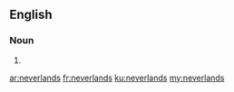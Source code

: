 ==English==

===Noun===
{{head|en|noun plural form}}

# {{plural of|neverland|lang=en}}

[[ar:neverlands]]
[[fr:neverlands]]
[[ku:neverlands]]
[[my:neverlands]]